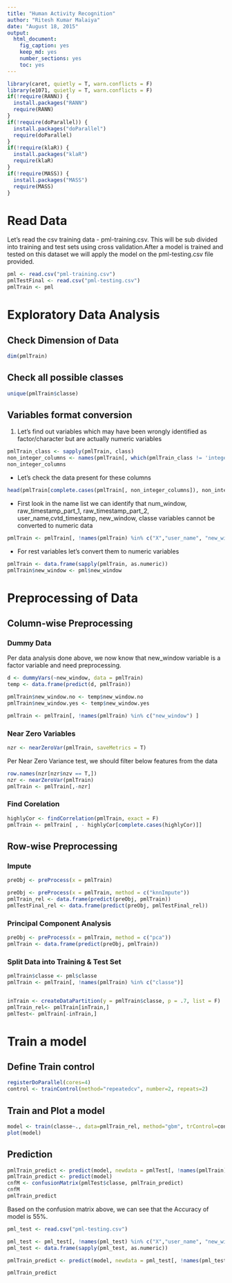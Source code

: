 ```yaml
---
title: "Human Activity Recognition"
author: "Ritesh Kumar Malaiya"
date: "August 18, 2015"
output: 
  html_document: 
    fig_caption: yes
    keep_md: yes
    number_sections: yes
    toc: yes
---
```


```r
library(caret, quietly = T, warn.conflicts = F)
library(e1071, quietly = T, warn.conflicts = F)
if(!require(RANN)) {
  install.packages("RANN")
  require(RANN)
}
if(!require(doParallel)) {
  install.packages("doParallel")
  require(doParallel)
}
if(!require(klaR)) {
  install.packages("klaR")
  require(klaR)
}
if(!require(MASS)) {
  install.packages("MASS")
  require(MASS)
}
```


# Read Data

Let's read the csv training data - pml-training.csv. This will be sub divided into training and test sets using cross validation.After a model is trained and tested on this dataset we will apply the model on the pml-testing.csv file provided.


```r
pml <- read.csv("pml-training.csv")
pmlTestFinal <- read.csv("pml-testing.csv")
pmlTrain <- pml

```

# Exploratory Data Analysis

## Check Dimension of Data
```r
dim(pmlTrain)
```

## Check all possible classes
```r
unique(pmlTrain$classe)
```

## Variables format conversion

1. Let's find out variables which may have been wrongly identified as factor/character but are actually numeric variables
```r
pmlTrain_class <- sapply(pmlTrain, class)
non_integer_columns <- names(pmlTrain[, which(pmlTrain_class != 'integer' & pmlTrain_class != 'numeric')])
non_integer_columns
```

* Let's check the data present for these columns
```r
head(pmlTrain[complete.cases(pmlTrain[, non_integer_columns]), non_integer_columns])

```
* First look in the name list we can identify that num_window, raw_timestamp_part_1, raw_timestamp_part_2, user_name,cvtd_timestamp, new_window, classe variables cannot be converted to numeric data
```r
pmlTrain <- pmlTrain[, !names(pmlTrain) %in% c("X","user_name", "new_window" ,"classe", "cvtd_timestamp", "raw_timestamp_part_1", "raw_timestamp_part_2", "num_window") ]
```

* For rest variables let's convert them to numeric variables

```r
pmlTrain <- data.frame(sapply(pmlTrain, as.numeric)) 
pmlTrain$new_window <- pml$new_window

```



# Preprocessing of Data

## Column-wise Preprocessing

### Dummy Data
Per data analysis done above, we now know that new_window variable is a factor variable and need preprocessing.

```r

d <- dummyVars(~new_window, data = pmlTrain)
temp <- data.frame(predict(d, pmlTrain))

pmlTrain$new_window.no <- temp$new_window.no
pmlTrain$new_window.yes <- temp$new_window.yes

pmlTrain <- pmlTrain[, !names(pmlTrain) %in% c("new_window") ]

```

### Near Zero Variables
```r
nzr <- nearZeroVar(pmlTrain, saveMetrics = T)
```

Per Near Zero Variance test, we should filter below features from the data
```r
row.names(nzr[nzr$nzv == T,])
nzr <- nearZeroVar(pmlTrain)
pmlTrain <- pmlTrain[,-nzr]
```

### Find Corelation
```r
highlyCor <- findCorrelation(pmlTrain, exact = F)
pmlTrain <- pmlTrain[ , - highlyCor[complete.cases(highlyCor)]]

```


## Row-wise Preprocessing
### Impute
```r
preObj <- preProcess(x = pmlTrain)

preObj <- preProcess(x = pmlTrain, method = c("knnImpute"))
pmlTrain_rel <- data.frame(predict(preObj, pmlTrain))
pmlTestFinal_rel <- data.frame(predict(preObj, pmlTestFinal_rel))

```

### Principal Component Analysis
```r
preObj <- preProcess(x = pmlTrain, method = c("pca"))
pmlTrain <- data.frame(predict(preObj, pmlTrain))

```

### Split Data into Training & Test Set
```r

pmlTrain$classe <- pml$classe
pmlTrain <- pmlTrain[, !names(pmlTrain) %in% c("classe")]


inTrain <- createDataPartition(y = pmlTrain$classe, p = .7, list = F)
pmlTrain_rel<- pmlTrain[inTrain,]
pmlTest<- pmlTrain[-inTrain,]

```


# Train a model

## Define Train control
```r
registerDoParallel(cores=4)
control <- trainControl(method="repeatedcv", number=2, repeats=2)
```

## Train and Plot a model
```r
model <- train(classe~., data=pmlTrain_rel, method="gbm", trControl=control)
plot(model)
```

## Prediction
```r
pmlTrain_predict <- predict(model, newdata = pmlTest[, !names(pmlTrain) %in% c("classe")])
pmlTrain_predict <- predict(model)
cnfM <- confusionMatrix(pmlTest$classe, pmlTrain_predict)
cnfM
pmlTrain_predict
```
Based on the confusion matrix above, we can see that the Accuracy of model is 55%.


```r

pml_test <- read.csv("pml-testing.csv")

pml_test <- pml_test[, !names(pml_test) %in% c("X","user_name", "new_window" ,"classe", "cvtd_timestamp", "raw_timestamp_part_1", "raw_timestamp_part_2", "num_window") ]
pml_test <- data.frame(sapply(pml_test, as.numeric)) 

pmlTrain_predict <- predict(model, newdata = pml_test[, !names(pml_test) %in% c("classe")])

pmlTrain_predict
```

